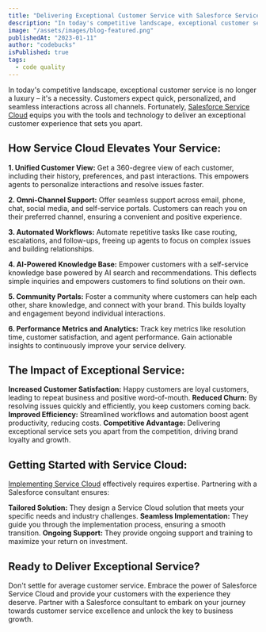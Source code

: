 ```yaml
---
title: "Delivering Exceptional Customer Service with Salesforce Service Cloud"
description: "In today's competitive landscape, exceptional customer service is no longer a luxury – it's a necessity. Customers expect quick, personalized, and seamless interactions across all channels. Fortunately, Salesforce Service Cloud equips you with the tools and technology to deliver an exceptional customer experience that sets you apart."
image: "/assets/images/blog-featured.png"
publishedAt: "2023-01-11"
author: "codebucks"
isPublished: true
tags:
  - code quality
---
```


In today's competitive landscape, exceptional customer service is no longer a luxury – it's a necessity. Customers expect quick, personalized, and seamless interactions across all channels. Fortunately, [Salesforce Service Cloud](http://www.cloudprism.in) equips you with the tools and technology to deliver an exceptional customer experience that sets you apart.

## How Service Cloud Elevates Your Service:

**1. Unified Customer View:** Get a 360-degree view of each customer, including their history, preferences, and past interactions. This empowers agents to personalize interactions and resolve issues faster.

**2. Omni-Channel Support:** Offer seamless support across email, phone, chat, social media, and self-service portals. Customers can reach you on their preferred channel, ensuring a convenient and positive experience.

**3. Automated Workflows:** Automate repetitive tasks like case routing, escalations, and follow-ups, freeing up agents to focus on complex issues and building relationships.

**4. AI-Powered Knowledge Base:** Empower customers with a self-service knowledge base powered by AI search and recommendations. This deflects simple inquiries and empowers customers to find solutions on their own.

**5. Community Portals:** Foster a community where customers can help each other, share knowledge, and connect with your brand. This builds loyalty and engagement beyond individual interactions.

**6. Performance Metrics and Analytics:** Track key metrics like resolution time, customer satisfaction, and agent performance. Gain actionable insights to continuously improve your service delivery.

## The Impact of Exceptional Service:

**Increased Customer Satisfaction:** Happy customers are loyal customers, leading to repeat business and positive word-of-mouth.
**Reduced Churn:** By resolving issues quickly and efficiently, you keep customers coming back.
**Improved Efficiency:** Streamlined workflows and automation boost agent productivity, reducing costs.
**Competitive Advantage:** Delivering exceptional service sets you apart from the competition, driving brand loyalty and growth.

## Getting Started with Service Cloud:

[Implementing Service Cloud](http://www.cloudprism.in) effectively requires expertise. Partnering with a Salesforce consultant ensures:

**Tailored Solution:** They design a Service Cloud solution that meets your specific needs and industry challenges.
**Seamless Implementation:** They guide you through the implementation process, ensuring a smooth transition.
**Ongoing Support:** They provide ongoing support and training to maximize your return on investment.

## Ready to Deliver Exceptional Service?

Don't settle for average customer service. Embrace the power of Salesforce Service Cloud and provide your customers with the experience they deserve. Partner with a Salesforce consultant to embark on your journey towards customer service excellence and unlock the key to business growth.
